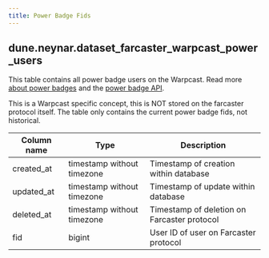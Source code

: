 ```yaml
---
title: Power Badge Fids
---
```


## **dune.neynar.dataset_farcaster_warpcast_power_users**

This table contains all power badge users on the Warpcast. Read more [about power badges](https://warpcast.notion.site/Power-Badge-d81fea2e953e4dafae7c85295ffaf3ae) and the [power badge API](https://docs.farcaster.xyz/reference/warpcast/api#get-all-power-badge-users).

This is a Warpcast specific concept, this is NOT stored on the farcaster protocol itself. The table only contains the current power badge fids, not historical.

| **Column name**          | **Type**                        | **Description**                                                  |
| ------------------------ | ------------------------------- | --------------------------------------------------------------   |
| created\_at              | timestamp without timezone      | Timestamp of creation within database                            |
| updated\_at              | timestamp without timezone      | Timestamp of update within database                              |
| deleted\_at              | timestamp without timezone      | Timestamp of deletion on Farcaster protocol                      |
| fid                      | bigint                          | User ID of user on Farcaster protocol                            |
